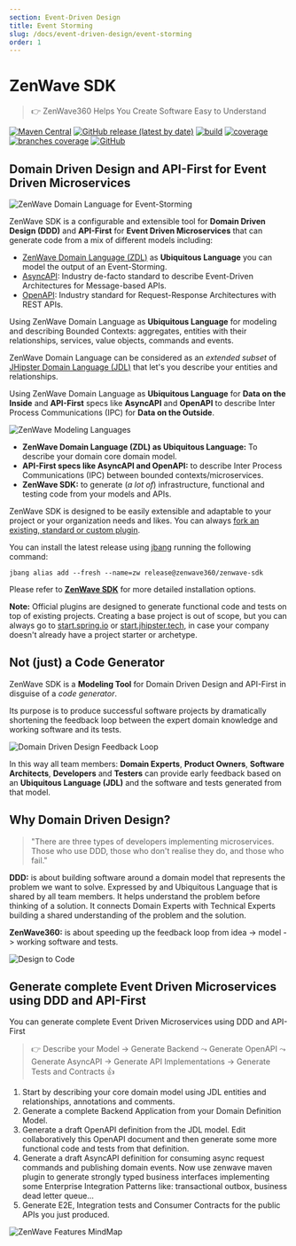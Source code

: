 ```yaml
---
section: Event-Driven Design
title: Event Storming
slug: /docs/event-driven-design/event-storming
order: 1
---
```


# ZenWave SDK

> 👉 ZenWave360 Helps You Create Software Easy to Understand

[![Maven Central](https://img.shields.io/maven-central/v/io.github.zenwave360.zenwave-sdk/zenwave-sdk.svg?label=Maven%20Central&logo=apachemaven)](https://search.maven.org/artifact/io.github.zenwave360.zenwave-sdk/zenwave-sdk)
[![GitHub release (latest by date)](https://img.shields.io/github/v/release/ZenWave360/zenwave-sdk?logo=GitHub)](https://github.com/ZenWave360/zenwave-sdk/releases)
[![build](https://github.com/ZenWave360/zenwave-sdk/workflows/build/badge.svg)](https://github.com/ZenWave360/zenwave-sdk/actions/workflows/build.yml)
[![coverage](https://raw.githubusercontent.com/ZenWave360/zenwave-sdk/badges/jacoco.svg)](https://github.com/ZenWave360/zenwave-sdk/actions/workflows/build.yml)
[![branches coverage](https://raw.githubusercontent.com/ZenWave360/zenwave-sdk/badges/branches.svg)](https://github.com/ZenWave360/zenwave-sdk/actions/workflows/build.yml)
[![GitHub](https://img.shields.io/github/license/ZenWave360/zenwave-sdk)](https://github.com/ZenWave360/zenwave-sdk/blob/main/LICENSE)

## Domain Driven Design and API-First for Event Driven Microservices

![ZenWave Domain Language for Event-Storming](/resources/EventStorming-ZDL-Mapping.png)

ZenWave SDK is a configurable and extensible tool for **Domain Driven Design (DDD)** and **API-First** for **Event Driven Microservices** that can generate code from a mix of different models including:

- [ZenWave Domain Language (ZDL)]() as **Ubiquitous Language** you can model the output of an Event-Storming.
- [AsyncAPI](https://www.asyncapi.com/docs/getting-started/coming-from-openapi): Industry de-facto standard to describe Event-Driven Architectures for Message-based APIs.
- [OpenAPI](https://swagger.io/specification/): Industry standard for Request-Response Architectures with REST APIs.

Using ZenWave Domain Language as **Ubiquitous Language** for modeling and describing Bounded Contexts: aggregates, entities with their relationships, services, value objects, commands and events.

ZenWave Domain Language can be considered as an *extended subset* of [JHipster Domain Language (JDL)](https://www.jhipster.tech/jdl/intro) that let's you describe your entities and relationships.

Using ZenWave Domain Language as **Ubiquitous Language** for **Data on the Inside** and **API-First** specs like **AsyncAPI** and **OpenAPI** to describe Inter Process Communications (IPC) for **Data on the Outside**.

![ZenWave Modeling Languages](/resources/ZenWave-ModelingLanguages.excalidraw.svg)

- **ZenWave Domain Language (ZDL) as Ubiquitous Language:** To describe your domain core domain model.
- **API-First specs like AsyncAPI and OpenAPI:** to describe Inter Process Communications (IPC) between bounded contexts/microservices.
- **ZenWave SDK:** to generate (_a lot of_) infrastructure, functional and testing code from your models and APIs.

ZenWave SDK is designed to be easily extensible and adaptable to your project or your organization needs and likes. You can always [fork an existing, standard or custom plugin](https://github.com/ZenWave360/zenwave-sdk/#forking-an-standard-or-custom-plugin).

You can install the latest release using [jbang](https://www.jbang.dev) running the following command:

```shell
jbang alias add --fresh --name=zw release@zenwave360/zenwave-sdk
```

Please refer to [**ZenWave SDK**](https://github.com/ZenWave360/zenwave-sdk/) for more detailed installation options.

**Note:** Official plugins are designed to generate functional code and tests on top of existing projects. Creating a base project is out of scope, but you can always go to [start.spring.io](http://start.spring.io) or [start.jhipster.tech](https://start.jhipster.tech/), in case your company doesn't already have a project starter or archetype.

## Not (just) a Code Generator

ZenWave SDK is a **Modeling Tool** for Domain Driven Design and API-First in disguise of a _code generator_.

Its purpose is to produce successful software projects by dramatically shortening the feedback loop between the expert domain knowledge and working software and its tests.

![Domain Driven Design Feedback Loop](docs/ZenWave-360-DDD-Feedback-Loop-with-ZW-Products.excalidraw.svg)

In this way all team members: **Domain Experts**, **Product Owners**, **Software Architects**, **Developers** and **Testers** can provide early feedback based on an **Ubiquitous Language (JDL)** and the software and tests generated from that model.

## Why Domain Driven Design?

> "There are three types of developers implementing microservices. Those who use DDD, those who don't realise they do, and those who fail."

**DDD:** is about building software around a domain model that represents the problem we want to solve. Expressed by and Ubiquitous Language that is shared by all team members. It helps understand the problem before thinking of a solution. It connects Domain Experts with Technical Experts building a shared understanding of the problem and the solution.

**ZenWave360:** is about speeding up the feedback loop from idea -> model -> working software and tests.

<div  markdown="1">
  <img src="docs/ZenWave360-Design-Code-Loop.excalidraw.svg" alt="Design to Code" />
</div>


## Generate complete Event Driven Microservices using DDD and API-First

You can generate complete Event Driven Microservices using DDD and API-First

> 👉 Describe your Model → Generate Backend ⤳ Generate OpenAPI ⤳ Generate AsyncAPI → Generate API Implementations → Generate Tests and Contracts 👍

1. Start by describing your core domain model using JDL entities and relationships, annotations and comments.
2. Generate a complete Backend Application from your Domain Definition Model.
3. Generate a draft OpenAPI definition from the JDL model. Edit collaboratively this OpenAPI document and then generate some more functional code and tests from that definition.
4. Generate a draft AsyncAPI definition for consuming async request commands and publishing domain events. Now use zenwave maven plugin to generate strongly typed business interfaces implementing some Enterprise Integration Patterns like: transactional outbox, business dead letter queue...
5. Generate E2E, Integration tests and Consumer Contracts for the public APIs you just produced.


![ZenWave Features MindMap](docs/ZenWave-MindMap.svg)
